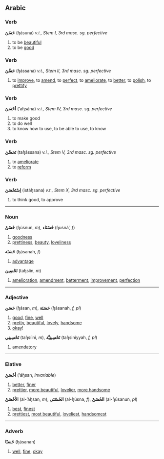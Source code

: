 ==Arabic==
===Verb===
'''حَسُنَ''' (ɧásuna) ''v.i., Stem I, 3rd masc. sg. perfective''

# to be [[beautiful]]
# to be [[good]]

===Verb===
'''حَسَّنَ''' (ɧássana) ''v.t., Stem II, 3rd masc. sg. perfective''

# to [[improve]], to [[amend]], to [[perfect]], to [[ameliorate]], to [[better]], to [[polish]], to [[prettify]]

===Verb===
'''أحْسَنَ''' (’aɧsána) ''v.i., Stem IV, 3rd masc. sg. perfective''

# to make good
# to do well
# to know how to use, to be able to use, to know

===Verb===
'''تَحَسَّنَ''' (taɧássana) ''v.i., Stem V, 3rd masc. sg. perfective''

# to [[ameliorate]]
# to [[reform]]

===Verb===
'''اِسْتَحْسَنَ''' (istáɧsana) ''v.t., Stem X, 3rd masc. sg. perfective''

# to think good, to approve

----

===Noun===
'''حُسْنٌ''' (ɧúsnun, ''m''), '''حُسْنَاء''' (ɧusná’, ''f'')

# [[goodness]]
# [[prettiness]], [[beauty]], [[loveliness]]


'''حَسَنَة''' (ɧásanah, ''f'')

# [[advantage]]


'''تَحْسِين''' (taɧsíin, ''m'')

# [[amelioration]], [[amendment]], [[betterment]], [[improvement]], [[perfection]]

----

===Adjective===
'''حَسَن''' (ɧásan, ''m''), '''حَسَنَة''' (ɧásanah, ''f, pl'')

# [[good]], [[fine]], [[well]]
# [[pretty]], [[beautiful]], [[lovely]], [[handsome]]
# [[okay]]!


'''تَحْسِينِي''' (taɧsíini, ''m''), '''تَحْسِينِيَّة''' (taɧsiníyyah, ''f, pl'')

# [[amendatory]]

----

===Elative===
'''أحْسَنُ''' (’áɧsan, ''invariable'')

# [[better]], [[finer]]
# [[prettier]], [[more beautiful]], [[lovelier]], [[more handsome]]


'''الأحْسَنُ''' (al-’áɧsan, ''m''), '''الحُسْنَى''' (al-ɧúsna, ''f''), '''الحُسَنٌ''' (al-ɧúsanun, ''pl'')

# [[best]], [[finest]]
# [[prettiest]], [[most beautiful]], [[loveliest]], [[handsomest]]

----

===Adverb===
'''حَسَنًا''' (ɧásanan)

# [[well]], [[fine]], [[okay]]